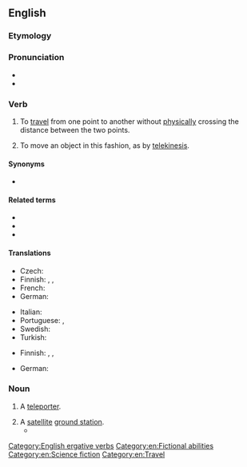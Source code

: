 ==English==
{{wikipedia|teleportation}}

===Etymology===
{{back-form|teleportation|lang=en}}

===Pronunciation===
* {{IPA|/tɛlipɔː(ɹ)t/|lang=en}}
* {{audio|en-us-teleport.ogg|Audio (US)|lang=en}}

===Verb===
{{en-verb}}

# {{lb|en|intransitive}} To [[travel]] from one point to another without [[physically]] crossing the distance between the two points.
# {{lb|en|transitive}} To move an object in this fashion, as by [[telekinesis]].

====Synonyms====
* {{sense|to travel from one point to another without physically crossing the distance}} {{l|en|beam}}

====Related terms====
* {{l|en|teleportation}}
* {{l|en|teleporter}}
* {{l|en|unteleported}}

====Translations====
{{trans-top|travel without physically crossing distance}}
* Czech: {{t|cs|teleportovat}}
* Finnish: {{t|fi|kaukosiirtyä}}, {{t|fi|etäsiirtyä}}, {{t|fi|teleportata}} {{qualifier|slang}}
* French: {{t+|fr|téléporter}}
* German: {{t|de|teleportieren}}
{{trans-mid}}
* Italian: {{t|it|teletrasportare}}
* Portuguese: {{t|pt|teletransportar}}, {{t|pt|teleportar}}
* Swedish: {{t+|sv|teleportera}}
* Turkish: {{t|tr|ışınlanmak}}
{{trans-bottom}}

{{trans-top|move an object by teleportation}}
* Finnish: {{t|fi|kaukosiirtää}}, {{t|fi|etäsiirtää}}, {{t|fi|teleportata}} {{qualifier|slang}}
{{trans-mid}}
* German: {{t+|de|teleportieren}}
{{trans-bottom}}

===Noun===
{{en-noun}}

# {{lb|en|scifi}} A [[teleporter]].
# A [[satellite]] [[ground station]].
#* {{quote-book|year=2004|author=D. K. Sachdev|title=Business Strategies For Satellite Systems|page=131|passage='''Teleports''' provide access to multiple satellites and other media as well. Independently owned teleports may also provide competitive access to different satellite systems.}}

[[Category:English ergative verbs]]
[[Category:en:Fictional abilities]]
[[Category:en:Science fiction]]
[[Category:en:Travel]]